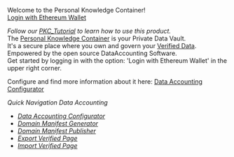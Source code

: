 Welcome to the Personal Knowledge Container!<br>
[[Special:OAuth2Client/redirect| Login with Ethereum Wallet]]

''Follow our [[PKC_Tutorial]] to learn how to use this product.''<br>

The [[Personal Knowledge Container]] is your Private Data Vault.<br>
It's a secure place where you own and govern your [[Verified Data]]. <br> 
Empowered by the open source DataAccounting Software.<br>

Get started by logging in with the option: 'Login with Ethereum Wallet' in the upper right corner.

Configure and find more information about it here: </i>[[Special:DataAccountingConfig|Data Accounting Configurator]]<i>

Quick Navigation Data Accounting
* [[Special:DataAccountingConfig|Data Accounting Configurator]]
* [[Special:Witness|Domain Manifest Generator]]
* [[Special:WitnessPublisher|Domain Manifest Publisher]]
* [[Special:VerifiedExport|Export Verified Page]]
* [[Special:VerifiedImport|Import Verified Page]]
